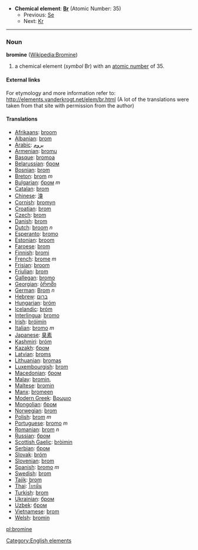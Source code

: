 *'''Chemical element''': '''[[Br]]''' (Atomic Number: 35)
**Previous: [[Selenium|Se]]
**Next: [[Krypton|Kr]]
----
=== Noun ===
'''bromine''' ([[en:Bromine|Wikipedia:Bromine]])

# a chemical element (''symbol'' Br) with an [[atomic number]] of 35.

====External links====
For etymology and more information refer to:
http://elements.vanderkrogt.net/elem/br.html
(A lot of the translations were taken from that site with permission from the author)

==== Translations ====
*[[Afrikaans]]: [[broom]]
*[[Albanian]]: [[brom]]
*[[Arabic]]: [[بروم]]
*[[Armenian]]: [[bromu]]
*[[Basque]]: [[bromoa]]
*[[Belarussian]]: [[бром]]
*[[Bosnian]]: [[brom]]
*[[Breton]]: [[brom]] ''m''
*[[Bulgarian]]: [[бром]] ''m''
*[[Catalan]]: [[brom]]
*[[Chinese]]: [[溴]]
*[[Cornish]]: [[bromyn]]
*[[Croatian]]: [[brom]]
*[[Czech]]: [[brom]]
*[[Danish]]: [[brom]]
*[[Dutch]]: [[broom]] ''n''
*[[Esperanto]]: [[bromo]]
*[[Estonian]]: [[broom]]
*[[Faroese]]: [[brom]]
*[[Finnish]]: [[bromi]]
*[[French]]: [[brome]] ''m''
*[[Frisian]]: [[broom]]
*[[Friulian]]: [[brom]]
*[[Gallegan]]: [[bromo]]
*[[Georgian]]: [[ბრომი]]
*[[German]]: [[Brom]] ''n''
*[[Hebrew]]: [[ברום]]
*[[Hungarian]]: [[bróm]]
*[[Icelandic]]: [[bróm]]
*[[Interlingua]]: [[bromo]]
*[[Irish]]: [[bróimín]]
*[[Italian]]: [[bromo]] ''m''
*[[Japanese]]: [[臭素]]
*[[Kashmiri]]: [[bróm]]
*[[Kazakh]]: [[бром]]
*[[Latvian]]: [[broms]]
*[[Lithuanian]]: [[bromas]]
*[[Luxembourgish]]: [[brom]]
*[[Macedonian]]: [[бром]]
*[[Malay]]: [[bromin,]]
*[[Maltese]]: [[bromin]]
*[[Manx]]: [[bromeen]]
*[[Modern Greek]]: [[Βρωμιο]] '' ''
*[[Mongolian]]: [[бром]]
*[[Norwegian]]: [[brom]]
*[[Polish]]: [[brom]] ''m''
*[[Portuguese]]: [[bromo]] ''m''
*[[Romanian]]: [[brom]] ''n''
*[[Russian]]: [[бром]] '' ''
*[[Scottish Gaelic]]: [[bròimin]]
*[[Serbian]]: [[бром]]
*[[Slovak]]: [[bróm]]
*[[Slovenian]]: [[brom]]
*[[Spanish]]: [[bromo]] ''m''
*[[Swedish]]: [[brom]]
*[[Tajik]]: [[brom]]
*[[Thai]]: [[โบรมีน]]
*[[Turkish]]: [[brom]]
*[[Ukrainian]]: [[бром]]
*[[Uzbek]]: [[бром]]
*[[Vietnamese]]: [[brom]]
*[[Welsh]]: [[bromin]]

[[Category:English elements]]
[[pl:bromine]]